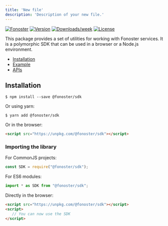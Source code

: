 ```yaml
---
title: 'New file'
description: 'Description of your new file.'
---
```


[![Fonoster](https://img.shields.io/badge/fonoster-sdk-brightgreen.svg)](https://fonoster.com)
[![Version](https://img.shields.io/npm/v/@fonoster/sdk.svg)](https://npmjs.org/package/@fonoster/sdk)
[![Downloads/week](https://img.shields.io/npm/dw/@fonoster/sdk.svg)](https://npmjs.org/package/@fonoster/sdk)
[![License](https://img.shields.io/npm/l/@fonoster/sdk.svg)](https://github.com/fonoster/fonoster/blob/main/package.json)

This package provides a set of utilities for working with Fonoster services. It is a polymorphic SDK that can be used in a browser or a Node.js environment.

* [Installation](#installation)
* [Example](#example)
* [APIs](#apis)

## Installation

```sh-session
$ npm install --save @fonoster/sdk
```

Or using yarn:

```sh-session
$ yarn add @fonoster/sdk
```

Or in the browser:

```html
<script src="https://unpkg.com/@fonoster/sdk"></script>
```

### Importing the library

For CommonJS projects:

```typescript
const SDK = require("@fonoster/sdk");
```

For ES6 modules:

```typescript
import * as SDK from "@fonoster/sdk";
```

Directly in the browser:

```html
<script src="https://unpkg.com/@fonoster/sdk"></script>
<script>
   // You can now use the SDK
</script>
```
